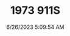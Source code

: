---
width: 6000
height: 4000
title: 1973 911S
description: A Signal Yellow 1973 Porsche 911S Targa with brown interior in Austin, TX.
date: 6/26/2023 5:09:54 AM
cameraMake: Sony
cameraModel: ILCE-7M3
lens: 85mm F1.4 DG DN | Art 020
settingsfStop: f/1.4
settingsISO: ISO 125
settingsShutter: 1/1250
settingsFocalLength: 85 mm
---